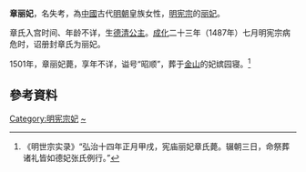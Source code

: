 '''章丽妃'''，名失考，為[[中國|中國]]古代[[明朝|明朝]]皇族女性，[[明宪宗|明宪宗]]的[[丽妃|丽妃]]。

章氏入宫时间、年龄不详，生[[德清公主_(明宪宗)|德清公主]]。[[成化|成化]]二十三年（1487年）七月明宪宗病危时，诏册封章氏为丽妃。

1501年，章丽妃薨，享年不详，谥号“昭顺”，葬于[[玉泉山|金山]]的妃嫔园寝。<ref>《明世宗实录》“弘治十四年正月甲戌，宪庙丽妃章氏薨。辍朝三日，命祭葬诸礼皆如德妃张氏例行。”</ref>

== 參考資料 ==
<references />

[[Category:明宪宗妃|Category:明宪宗妃]]
[[Category:章姓|~]]
{{明朝人物小作品}}
